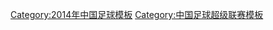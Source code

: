 {{Navbox
|bodyclass=hlist

|titlestyle=background:#DB000D; color:#FBEA0E;
|name=2014中超
|title=[[2014年中国足球超级联赛|<span style="color: #FBEA0E">2014年</span>]][[中国足球超级联赛|<span style="color: #FBEA0E">中国足球超级联赛</span>]]
|list1=
*[[北京国安足球俱乐部|北京国安]] 
* [[长春亚泰足球俱乐部|长春亚泰]] 
* [[大连阿尔滨足球俱乐部|大连阿尔滨]] 
* [[广州富力足球俱乐部|广州富力]] 
* [[广州恒大淘宝足球俱乐部|广州恒大]] 
* [[贵州人和足球俱乐部|贵州茅台]] 
* [[哈尔滨毅腾足球俱乐部|哈尔滨毅腾]] 
* [[杭州绿城足球俱乐部|杭州绿城]]
|list2= 
*[[河南建业足球俱乐部|河南建业]] 
* [[江苏国信舜天足球俱乐部|江苏国信舜天]] 
* [[辽宁足球俱乐部|辽宁宏运]] 
* [[山东鲁能泰山足球俱乐部|山东鲁能泰山]] 
* [[上海东亚足球俱乐部|上海上港]] 
* [[上海绿地足球俱乐部|上海绿地申花]] 
* [[上海申鑫足球俱乐部|上海申鑫]] 
* [[天津泰达足球俱乐部|天津泰达]]
}}<noinclude>
[[Category:2014年中国足球模板]]
[[Category:中国足球超级联赛模板]]
</noinclude>